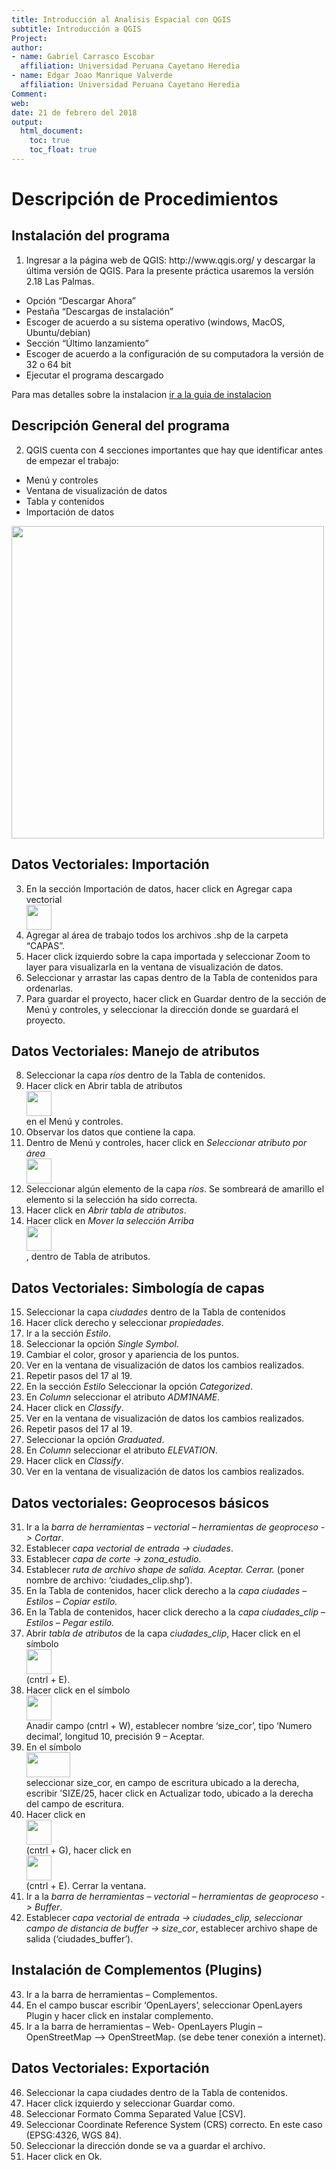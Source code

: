 ```yaml
---
title: Introducción al Analisis Espacial con QGIS
subtitle: Introducción a QGIS
Project:
author:
- name: Gabriel Carrasco Escobar
  affiliation: Universidad Peruana Cayetano Heredia
- name: Edgar Joao Manrique Valverde
  affiliation: Universidad Peruana Cayetano Heredia
Comment:
web:
date: 21 de febrero del 2018
output:
  html_document:
    toc: true
    toc_float: true
---
```


# Descripción de Procedimientos
## Instalación del programa


1. Ingresar a la página web de QGIS: http://www.qgis.org/ y descargar la última versión de QGIS. Para la presente práctica usaremos la versión 2.18 Las Palmas.
- Opción “Descargar Ahora”
- Pestaña “Descargas de instalación”
- Escoger de acuerdo a su sistema operativo (windows, MacOS, Ubuntu/debian)
- Sección “Último lanzamiento”
- Escoger de acuerdo a la configuración de su computadora la versión de 32 o 64 bit
- Ejecutar el programa descargado

Para mas detalles sobre la instalacion [ir a la guia de instalacion](https://EdgarJoao30.github.io/qgis_class/instalacion.html)

## Descripción General del programa
2. QGIS cuenta con 4 secciones importantes que hay que identificar antes de empezar el trabajo:
- Menú y controles
- Ventana de visualización de datos
- Tabla y contenidos
- Importación de datos

<div align="left"><img src="images/imagen2.png" width=500 ></div>


## Datos Vectoriales: Importación
3. En la sección Importación de datos, hacer click en Agregar capa vectorial <div align="left"><img src="images/imagen1.png" width=40 height=40></div>
4. Agregar al área de trabajo todos los archivos .shp de la carpeta “CAPAS”.
5. Hacer click izquierdo sobre la capa importada y seleccionar Zoom to layer para visualizarla en la ventana de visualización de datos.
6. Seleccionar y arrastar las capas dentro de la Tabla de contenidos para ordenarlas.
7. Para guardar el proyecto, hacer click en Guardar dentro de la sección de Menú y controles, y seleccionar la dirección donde se guardará el proyecto.



## Datos Vectoriales: Manejo de atributos
8. Seleccionar la capa *ríos* dentro de la Tabla de contenidos.
9. Hacer click en Abrir tabla de atributos <div align="left"><img src="images/imagen3.png" width=40 height=40></div> en el Menú y controles.
10. Observar los datos que contiene la capa.
11. Dentro de Menú y controles, hacer click en *Seleccionar atributo por área* <div align="left"><img src="images/imagen4.png" width=40 height=40></div>
12. Seleccionar algún elemento de la capa *ríos*. Se sombreará de amarillo el elemento si la selección ha sido correcta.
13. Hacer click en *Abrir tabla de atributos*.
14. Hacer click en *Mover la selección Arriba* <div align="left"><img src="images/imagen5.png" width=40 height=40></div>, dentro de Tabla de atributos.


## Datos Vectoriales: Simbología de capas
15. Seleccionar la capa *ciudades* dentro de la Tabla de contenidos
16. Hacer click derecho y seleccionar *propiedades*.
17. Ir a la sección *Estilo*.
18. Seleccionar la opción *Single Symbol*.
19. Cambiar el color, grosor y apariencia de los puntos.
20. Ver en la ventana de visualización de datos los cambios realizados.
21. Repetir pasos del 17 al 19.
22. En la sección *Estilo* Seleccionar la opción *Categorized*.
23. En *Column* seleccionar el atributo *ADM1NAME*.
24. Hacer click en *Classify*.
25. Ver en la ventana de visualización de datos los cambios realizados.
26. Repetir pasos del 17 al 19.
27. Seleccionar la opción *Graduated*.
28. En *Column* seleccionar el atributo *ELEVATION*.
29. Hacer click en *Classify*.
30. Ver en la ventana de visualización de datos los cambios realizados.

## Datos vectoriales: Geoprocesos básicos
31. Ir a la *barra de herramientas – vectorial – herramientas de geoproceso -> Cortar*.
32. Establecer *capa vectorial de entrada -> ciudades*.
33. Establecer *capa de corte -> zona_estudio*.
34. Establecer *ruta de archivo shape de salida. Aceptar. Cerrar.* (poner nombre de archivo: ‘ciudades_clip.shp’).
35. En la Tabla de contenidos, hacer click derecho a la *capa ciudades – Estilos – Copiar estilo.*
36. En la Tabla de contenidos, hacer click derecho a la *capa ciudades_clip – Estilos – Pegar estilo.*
37. Abrir *tabla de atributos* de la capa *ciudades_clip*, Hacer click en el símbolo <div align="left"><img src="images/imagen6.png" width=40 height=40></div> (cntrl + E).
38. Hacer click en el símbolo <div align="left"><img src="images/imagen7.png" width=40 height=40></div> Anadir campo (cntrl + W), establecer nombre ‘size_cor’, tipo ‘Numero decimal’, longitud 10, precisión 9 – Aceptar.
39. En el símbolo <div align="left"><img src="images/imagen8.png" width=70 height=40></div> seleccionar size_cor, en campo de escritura ubicado a la derecha, escribir ‘SIZE/25, hacer click en Actualizar todo, ubicado a la derecha del campo de escritura.
40. Hacer click en <div align="left"><img src="images/imagen9.png" width=40 height=40></div> (cntrl + G), hacer click en <div align="left"><img src="images/imagen10.png" width=40 height=40></div> (cntrl + E). Cerrar la ventana.
41. Ir a la *barra de herramientas – vectorial – herramientas de geoproceso -> Buffer*.
42. Establecer *capa vectorial de entrada -> ciudades_clip, seleccionar campo de distancia de buffer -> size_cor*, establecer archivo shape de salida (‘ciudades_buffer’).

## Instalación de Complementos (Plugins)
43. Ir a la barra de herramientas – Complementos.
44. En el campo buscar escribir ‘OpenLayers’, seleccionar OpenLayers Plugin y hacer click en instalar complemento.
45. Ir a la barra de herramientas – Web- OpenLayers Plugin –OpenStreetMap –> OpenStreetMap. (se debe tener conexión a internet).

## Datos Vectoriales: Exportación
46. Seleccionar la capa ciudades dentro de la Tabla de contenidos.
47. Hacer click izquierdo y seleccionar Guardar como.
48. Seleccionar Formato Comma Separated Value [CSV].
49. Seleccionar Coordinate Reference System (CRS) correcto. En este caso (EPSG:4326, WGS 84).
50. Seleccionar la dirección donde se va a guardar el archivo.
51. Hacer click en Ok.

